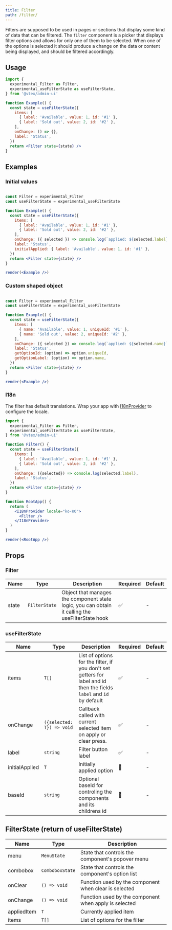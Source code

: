 ```yaml
---
title: Filter
path: /filter/
---
```


Filters are supposed to be used in pages or sections that display some kind of data that can be filtered. The `filter` component is
 a picker that displays filter options and allows for only one of them to be selected. When one of the options is selected it
 should produce a change on the data or content being displayed, and should be filtered accordingly.

## Usage

```jsx
import {
  experimental_Filter as Filter,
  experimental_useFilterState as useFilterState,
} from '@vtex/admin-ui'

function Example() {
  const state = useFilterState({
    items: [
      { label: 'Available', value: 1, id: '#1' },
      { label: 'Sold out', value: 2, id: '#2' },
    ],
    onChange: () => {},
    label: 'Status',
  })
  return <Filter state={state} />
}
```

## Examples

### Initial values

```jsx noInline live

const Filter = experimental_Filter
const useFilterState = experimental_useFilterState

function Example() {
  const state = useFilterState({
    items: [
      { label: 'Available', value: 1, id: '#1' },
      { label: 'Sold out', value: 2, id: '#2' },
    ],
    onChange: ({ selected }) => console.log(`applied: ${selected.label}`),
    label: 'Status',
    initialApplied: { label: 'Available', value: 1, id: '#1' },
  })
  return <Filter state={state} />
}

render(<Example />)
```

### Custom shaped object

```jsx noInline live

const Filter = experimental_Filter
const useFilterState = experimental_useFilterState

function Example() {
  const state = useFilterState({
    items: [
      { name: 'Available', value: 1, uniqueId: '#1' },
      { name: 'Sold out', value: 2, uniqueId: '#2' },
    ],
    onChange: ({ selected }) => console.log(`applied: ${selected.name}`),
    label: 'Status',
    getOptionId: (option) => option.uniqueId,
    getOptionLabel: (option) => option.name,
  })
  return <Filter state={state} />
}

render(<Example />)
```

### I18n

The filter has default translations. Wrap your app with [I18nProvider](/experimental/localization#i18nprovider/) to configure the locale.

```jsx
import {
  experimental_Filter as Filter,
  experimental_useFilterState as useFilterState,
} from '@vtex/admin-ui'

function Filter() {
  const state = useFilterState({
    items: [
      { label: 'Available', value: 1, id: '#1' },
      { label: 'Sold out', value: 2, id: '#2' },
    ],
    onChange: ({selected}) => console.log(selected.label),
    label: 'Status',
  })
  return <Filter state={state} />
}

function RootApp() {
  return (
    <I18nProvider locale="ko-KO">
      <Filter />
    </I18nProvider>
  )
}

render(<RootApp />)
```

## Props

### Filter

| Name  | Type          | Description    | Required | Default |
| ----- | ------------- | -------------- | -------- | ------- |
| state | `FilterState` | Object that manages the component state logic, you can obtain it calling the useFilterState hook | ✅       | -       |

### useFilterState

| Name           | Type                           | Description                                                                                                              | Required | Default |
| -------------- | ------------------------------ | ------------------------------------------------------------------------------------------------------------------------ | -------- | ------- |
| items          | `T[]`                          | List of options for the filter, if you don't set getters for label and id then the fields `label` and `id` by default    | ✅       | -       |
| onChange       | `({selected: T}) => void`      | Callback called with current selected item on apply or clear press.                                                      | ✅       | -       |
| label          | `string`                       | Filter button label                                                                                                      | ✅       | -       |
| initialApplied | `T`                            | Initially applied option                                                                                                 | 🚫       | -       |
| baseId         | `string`                       | Optional baseId for controling the components and its childrens id                                                       | 🚫       | -       |

## FilterState (return of useFilterState)

| Name           | Type                             | Description
| -------------- | -------------------------------- | -------------------------------------------------------------------
| menu           | `MenuState`                      | State that controls the component's popover menu
| combobox       | `ComboboxState`                  | State that controls the component's option list
| onClear        | `() => void`                     | Function used by the component when clear is selected
| onChange       | `() => void`                     | Function used by the component when apply is selected
| appliedItem    | `T`                              | Currently applied item
| items          | `T[]`                            | List of options for the filter
